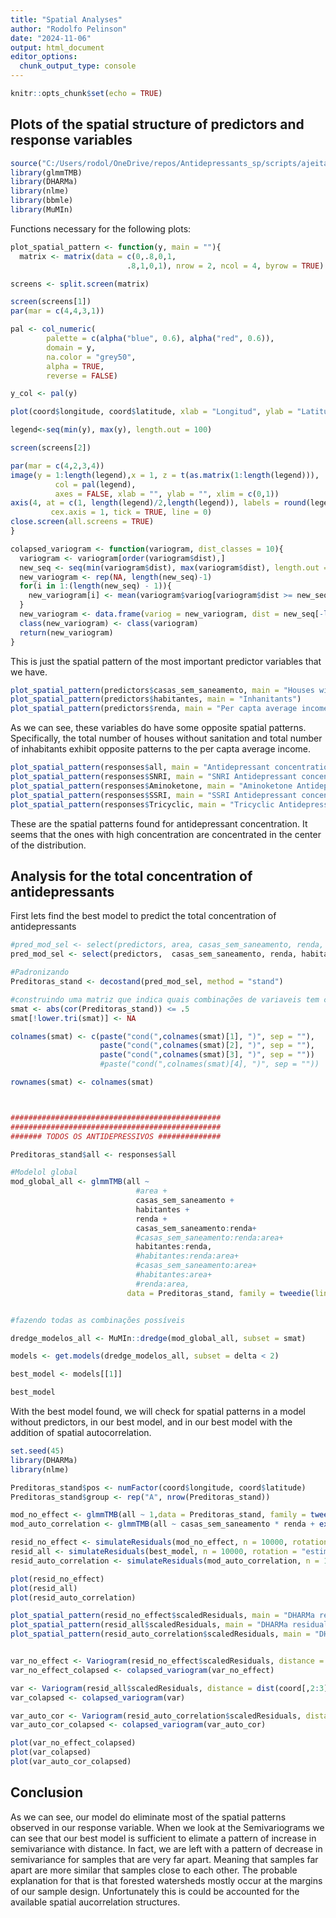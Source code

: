 ```yaml
---
title: "Spatial Analyses"
author: "Rodolfo Pelinson"
date: "2024-11-06"
output: html_document
editor_options: 
  chunk_output_type: console
---
```


```r
knitr::opts_chunk$set(echo = TRUE)
```

## Plots of the spatial structure of predictors and response variables


```r
source("C:/Users/rodol/OneDrive/repos/Antidepressants_sp/scripts/ajeitando_planilhas.R")
library(glmmTMB)
library(DHARMa)
library(nlme)
library(bbmle)
library(MuMIn)
```

Functions necessary for the following plots:
```r
plot_spatial_pattern <- function(y, main = ""){
  matrix <- matrix(data = c(0,.8,0,1,
                          .8,1,0,1), nrow = 2, ncol = 4, byrow = TRUE)

screens <- split.screen(matrix)

screen(screens[1])
par(mar = c(4,4,3,1))

pal <- col_numeric(
        palette = c(alpha("blue", 0.6), alpha("red", 0.6)),
        domain = y,
        na.color = "grey50",
        alpha = TRUE,
        reverse = FALSE)

y_col <- pal(y)

plot(coord$longitude, coord$latitude, xlab = "Longitud", ylab = "Latitud", pch = 21, bg = y_col, cex = 3, col = FALSE, main = main)

legend<-seq(min(y), max(y), length.out = 100)

screen(screens[2])

par(mar = c(4,2,3,4))
image(y = 1:length(legend),x = 1, z = t(as.matrix(1:length(legend))),
          col = pal(legend),
          axes = FALSE, xlab = "", ylab = "", xlim = c(0,1))
axis(4, at = c(1, length(legend)/2,length(legend)), labels = round(legend[c(1,length(legend)/2,length(legend))],1), las = 2,
         cex.axis = 1, tick = TRUE, line = 0)
close.screen(all.screens = TRUE)
}
```

```r
colapsed_variogram <- function(variogram, dist_classes = 10){
  variogram <- variogram[order(variogram$dist),]
  new_seq <- seq(min(variogram$dist), max(variogram$dist), length.out = dist_classes)
  new_variogram <- rep(NA, length(new_seq)-1)
  for(i in 1:(length(new_seq) - 1)){
    new_variogram[i] <- mean(variogram$variog[variogram$dist >= new_seq[i] & variogram$dist < new_seq[i+1]])
  }
  new_variogram <- data.frame(variog = new_variogram, dist = new_seq[-length(new_seq)])
  class(new_variogram) <- class(variogram)
  return(new_variogram)
}
```





This is just the spatial pattern of the most important predictor variables that we have.
```r
plot_spatial_pattern(predictors$casas_sem_saneamento, main = "Houses without sanitation")
plot_spatial_pattern(predictors$habitantes, main = "Inhanitants")
plot_spatial_pattern(predictors$renda, main = "Per capta average income")
```

As we can see, these variables do have some opposite spatial patterns. Specifically, the total number of houses without sanitation and total number of inhabitants exhibit opposite patterns to the per capta average income.


```r
plot_spatial_pattern(responses$all, main = "Antidepressant concentration")
plot_spatial_pattern(responses$SNRI, main = "SNRI Antidepressant concentration")
plot_spatial_pattern(responses$Aminoketone, main = "Aminoketone Antidepressant concentration")
plot_spatial_pattern(responses$SSRI, main = "SSRI Antidepressant concentration")
plot_spatial_pattern(responses$Tricyclic, main = "Tricyclic Antidepressant concentration")
```

These are the spatial patterns found for antidepressant concentration. It seems that the ones with high concentration are concentrated in the center of the distribution.


## Analysis for the total concentration of antidepressants

First lets find the best model to predict the total concentration of antidepressants

```r

#pred_mod_sel <- select(predictors, area, casas_sem_saneamento, renda, habitantes)
pred_mod_sel <- select(predictors,  casas_sem_saneamento, renda, habitantes)

#Padronizando
Preditoras_stand <- decostand(pred_mod_sel, method = "stand")

#construindo uma matriz que indica quais combinações de variaveis tem correlação acima de 0.5 ou abaixo de -0.5
smat <- abs(cor(Preditoras_stand)) <= .5
smat[!lower.tri(smat)] <- NA

colnames(smat) <- c(paste("cond(",colnames(smat)[1], ")", sep = ""),
                    paste("cond(",colnames(smat)[2], ")", sep = ""),
                    paste("cond(",colnames(smat)[3], ")", sep = ""))
                    #paste("cond(",colnames(smat)[4], ")", sep = ""))

rownames(smat) <- colnames(smat)



###############################################
###############################################
####### TODOS OS ANTIDEPRESSIVOS ##############

Preditoras_stand$all <- responses$all

#Modelol global
mod_global_all <- glmmTMB(all ~ 
                            #area +
                            casas_sem_saneamento +
                            habitantes +
                            renda + 
                            casas_sem_saneamento:renda+
                            #casas_sem_saneamento:renda:area+
                            habitantes:renda,
                            #habitantes:renda:area+
                            #casas_sem_saneamento:area+
                            #habitantes:area+
                            #renda:area,
                          data = Preditoras_stand, family = tweedie(link = "log"), na.action = "na.fail")


#fazendo todas as combinações possíveis

dredge_modelos_all <- MuMIn::dredge(mod_global_all, subset = smat)

models <- get.models(dredge_modelos_all, subset = delta < 2)

best_model <- models[[1]]

best_model
```

With the best model found, we will check for spatial patterns in a model without predictors, in our best model, and in our best model with the addition of spatial autocorrelation.

```r
set.seed(45)
library(DHARMa)
library(nlme)

Preditoras_stand$pos <- numFactor(coord$longitude, coord$latitude)
Preditoras_stand$group <- rep("A", nrow(Preditoras_stand))

mod_no_effect <- glmmTMB(all ~ 1,data = Preditoras_stand, family = tweedie(link = "log"), na.action = "na.fail")
mod_auto_correlation <- glmmTMB(all ~ casas_sem_saneamento * renda + exp(pos + 0|group),data = Preditoras_stand, family = tweedie(link = "log"), na.action = "na.fail")

resid_no_effect <- simulateResiduals(mod_no_effect, n = 10000, rotation = "estimated")
resid_all <- simulateResiduals(best_model, n = 10000, rotation = "estimated")
resid_auto_correlation <- simulateResiduals(mod_auto_correlation, n = 10000, rotation = "estimated")

plot(resid_no_effect)
plot(resid_all)
plot(resid_auto_correlation)

plot_spatial_pattern(resid_no_effect$scaledResiduals, main = "DHARMa residuals with no prectors")
plot_spatial_pattern(resid_all$scaledResiduals, main = "DHARMa residuals for the best model")
plot_spatial_pattern(resid_auto_correlation$scaledResiduals, main = "DHARMa residuals modeling spatial autocorrelation")


var_no_effect <- Variogram(resid_no_effect$scaledResiduals, distance = dist(coord[,2:3]))
var_no_effect_colapsed <- colapsed_variogram(var_no_effect)

var <- Variogram(resid_all$scaledResiduals, distance = dist(coord[,2:3]))
var_colapsed <- colapsed_variogram(var)

var_auto_cor <- Variogram(resid_auto_correlation$scaledResiduals, distance = dist(coord[,2:3]))
var_auto_cor_colapsed <- colapsed_variogram(var_auto_cor)

plot(var_no_effect_colapsed)
plot(var_colapsed)
plot(var_auto_cor_colapsed)

```

## Conclusion
As we can see, our model do eliminate most of the spatial patterns observed in our response variable. When we look at the Semivariograms we can see that our best model is sufficient to elimate a pattern of increase in semivariance with distance. In fact, we are left with a pattern of decrease in semivariance for samples that are very far apart. Meaning that samples far apart are more similar that samples close to each other. The probable explanation for that is that forested watersheds mostly occur at the margins of our sample design. Unfortunately this is could be accounted for the available spatial aucorrelation structures.